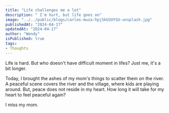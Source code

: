 ```yaml
---
title: "Life challenges me a lot"
description: " I'm hurt, but life goes on"
image: "../../public/blogs/carlos-muza-hpjSkU2UYSU-unsplash.jpg"
publishedAt: "2024-04-17"
updatedAt: "2024-04-17"
author: "Wendy"
isPublished: true
tags:
- Thoughts
---
```



Life is hard. But who doesn't have difficult moment in lifes? 
Just me, it's a bit longer. 

Today, I brought the ashes of my mom's things to scatter them on the river. A peaceful scene covers the river and the village, where kids are playing around. 
But, peace does not reside in my heart. How long it will take for my heart to feel peaceful again? 

I miss my mom.

